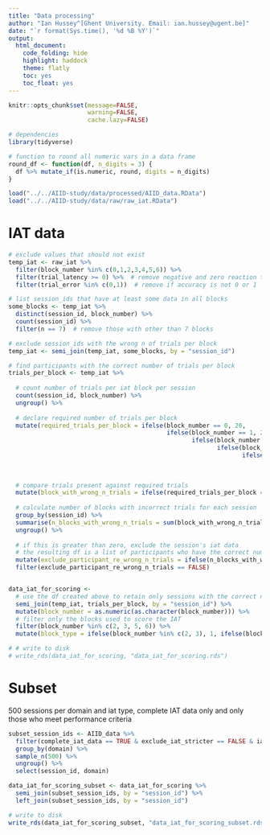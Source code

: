 ```yaml
---
title: "Data processing"
author: "Ian Hussey^[Ghent University. Email: ian.hussey@ugent.be]"
date: "`r format(Sys.time(), '%d %B %Y')`"
output:
  html_document:
    code_folding: hide
    highlight: haddock
    theme: flatly
    toc: yes
    toc_float: yes
---
```


```r
knitr::opts_chunk$set(message=FALSE,
                      warning=FALSE,
                      cache.lazy=FALSE)
```

```r

# dependencies
library(tidyverse)

# function to round all numeric vars in a data frame
round_df <- function(df, n_digits = 3) {
  df %>% mutate_if(is.numeric, round, digits = n_digits)
}

load("../../AIID-study/data/processed/AIID_data.RData")
load("../../AIID-study/data/raw/raw_iat.RData")

```

# IAT data

```r

# exclude values that should not exist
temp_iat <- raw_iat %>%
  filter(block_number %in% c(0,1,2,3,4,5,6)) %>%
  filter(trial_latency >= 0) %>%  # remove negative and zero reaction times
  filter(trial_error %in% c(0,1))  # remove if accuracy is not 0 or 1

# list session_ids that have at least some data in all blocks
some_blocks <- temp_iat %>%
  distinct(session_id, block_number) %>%
  count(session_id) %>%
  filter(n == 7)  # remove those with other than 7 blocks

# exclude session_ids with the wrong n of trials per block
temp_iat <- semi_join(temp_iat, some_blocks, by = "session_id")

# find participants with the correct number of trials per block
trials_per_block <- temp_iat %>%
  
  # count number of trials per iat block per session
  count(session_id, block_number) %>%
  ungroup() %>%
  
  # declare required number of trials per block
  mutate(required_trials_per_block = ifelse(block_number == 0, 20,
                                            ifelse(block_number == 1, 20,
                                                   ifelse(block_number == 2, 20,
                                                          ifelse(block_number == 3, 40,
                                                                 ifelse(block_number == 4, 40,
                                                                        ifelse(block_number == 5, 20,
                                                                               ifelse(block_number == 6, 40, NA)))))))) %>%
  
  # compare trials present against required trials
  mutate(block_with_wrong_n_trials = ifelse(required_trials_per_block == n, 0, 1)) %>%
  
  # calculate number of blocks with incorrect trials for each session
  group_by(session_id) %>%
  summarise(n_blocks_with_wrong_n_trials = sum(block_with_wrong_n_trials)) %>%
  ungroup() %>%
  
  # if this is greater than zero, exclude the session's iat data
  # the resulting df is a list of participants who have the correct number of trials
  mutate(exclude_participant_re_wrong_n_trials = ifelse(n_blocks_with_wrong_n_trials > 0, TRUE, FALSE)) %>%
  filter(exclude_participant_re_wrong_n_trials == FALSE)


data_iat_for_scoring <- 
  # use the df created above to retain only sessions with the correct number of trials in the IAT
  semi_join(temp_iat, trials_per_block, by = "session_id") %>%
  mutate(block_number = as.numeric(as.character(block_number))) %>%
  # filter only the blocks used to score the IAT
  filter(block_number %in% c(2, 3, 5, 6)) %>%
  mutate(block_type = ifelse(block_number %in% c(2, 3), 1, ifelse(block_number %in% c(5, 6), 2, NA)))

# # write to disk
# write_rds(data_iat_for_scoring, "data_iat_for_scoring.rds")

```

# Subset

500 sessions per domain and iat type, complete IAT data only and only those who meet performance criteria

```r

subset_session_ids <- AIID_data %>%
  filter(complete_iat_data == TRUE & exclude_iat_stricter == FALSE & iat_type == "Evaluation") %>%
  group_by(domain) %>%
  sample_n(500) %>%
  ungroup() %>%
  select(session_id, domain)

data_iat_for_scoring_subset <- data_iat_for_scoring %>%
  semi_join(subset_session_ids, by = "session_id") %>%
  left_join(subset_session_ids, by = "session_id")

# write to disk
write_rds(data_iat_for_scoring_subset, "data_iat_for_scoring_subset.rds", compress = "gz")

```

